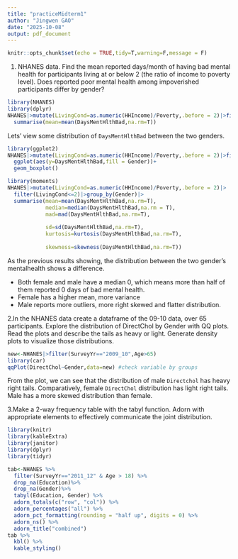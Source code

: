 ---
title: "practiceMidterm1"
author: "Jingwen GAO"
date: "2025-10-08"
output: pdf_document
---

```{r setup, include=FALSE}
knitr::opts_chunk$set(echo = TRUE,tidy=T,warning=F,message = F)
```

1. NHANES data. Find the mean reported days/month of having bad mental health for participants living at or below 2 (the ratio of income to poverty level). Does reported poor mental health among impoverished participants differ by gender?

```{r}
library(NHANES)
library(dplyr)
NHANES|>mutate(LivingCond=as.numeric(HHIncome)/Poverty,.before = 2)|>filter(LivingCond<=2)|>
  summarise(mean=mean(DaysMentHlthBad,na.rm=T))
```
Lets' view some distribution of `DaysMentHlthBad` between the two genders.
```{r}
library(ggplot2)
NHANES|>mutate(LivingCond=as.numeric(HHIncome)/Poverty,.before = 2)|>filter(LivingCond<=2)|>
  ggplot(aes(y=DaysMentHlthBad,fill = Gender))+
  geom_boxplot()
```

```{r}
library(moments)
NHANES|>mutate(LivingCond=as.numeric(HHIncome)/Poverty,.before = 2)|>
  filter(LivingCond<=2)|>group_by(Gender)|>
  summarise(mean=mean(DaysMentHlthBad,na.rm=T),
            median=median(DaysMentHlthBad,na.rm = T),
            mad=mad(DaysMentHlthBad,na.rm=T),
            
            sd=sd(DaysMentHlthBad,na.rm=T),
            kurtosis=kurtosis(DaysMentHlthBad,na.rm=T),
            
            skewness=skewness(DaysMentHlthBad,na.rm=T))
```

As the previous results showing, the distribution between the two gender's mentalhealth shows a difference.

  -  Both female and male have a median 0, which means more than half of them reported 0 days of bad mental health.
  -  Female has a higher mean, more variance
  -  Male reports more outliers, more right skewed and flatter distribution.

2.In the NHANES data create a dataframe of the 09-10 data, over 65 participants. Explore the distribution of DirectChol by Gender with QQ plots. Read the plots and describe the tails as heavy or light. Generate density plots to visualize those distributions.

```{r}
new<-NHANES|>filter(SurveyYr=="2009_10",Age>65)
library(car)
qqPlot(DirectChol~Gender,data=new) #check variable by groups  
```
From the plot, we can see that the distribution of male `Directchol` has heavy right tails. Comparatively, female `DirectChol` distribution has light right tails. Male has a more skewed distribution than female.


3.Make a 2-way frequency table with the tabyl function. Adorn with appropriate elements to effectively communicate the joint distribution.

```{r}
library(knitr)
library(kableExtra)
library(janitor)
library(dplyr)
library(tidyr)

tab<-NHANES %>%
  filter(SurveyYr=="2011_12" & Age > 18) %>%
  drop_na(Education)%>%
  drop_na(Gender)%>%
  tabyl(Education, Gender) %>%
  adorn_totals(c("row", "col")) %>% 
  adorn_percentages("all") %>% 
  adorn_pct_formatting(rounding = "half up", digits = 0) %>%
  adorn_ns() %>% 
  adorn_title("combined") 
tab %>%
  kbl() %>%
  kable_styling() 
```
